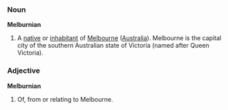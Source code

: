 ===Noun===
'''Melburnian'''
#A [[native]] or [[inhabitant]] of [[Melbourne]] ([[Australia]]).  Melbourne is the capital city of the southern Australian state of Victoria (named after Queen Victoria).

===Adjective===
'''Melburnian'''
#Of, from or relating to Melbourne.